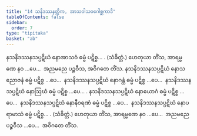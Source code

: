 ```yaml
---
title: "14 သနိဒဿနတ္တိက, အာသဝါသဝဂေါစ္ဆကာဒိ"
tableOfContents: false
sidebar:
  order: 7
type: "tipitaka"
basket: "ab"
---
```



<DynamicBreadcrumb />

<Division number="79">

<Paragraph number="176">
နသနိဒဿနသပ္ပဋိဃံ နောအာသဝံ ဓမ္မံ ပဋိစ္စ… . (သံခိတ္တံ.)
</Paragraph>

<Paragraph number="177">
ဟေတုယာ တိံသ, အာရမ္မဏေ နဝ …ပေ…  အညမညေ ပဉ္စဝီသ, အဝိဂတေ တိံသ.
</Paragraph>

</Division>
<Division number="80">

<Paragraph number="178">
နသနိဒဿနသပ္ပဋိဃံ နောသညောဇနံ ဓမ္မံ ပဋိစ္စ …ပေ…  နသနိဒဿနသပ္ပဋိဃံ နောဂန္ထံ ဓမ္မံ ပဋိစ္စ …ပေ…  နသနိဒဿနသပ္ပဋိဃံ နောဩဃံ ဓမ္မံ ပဋိစ္စ …ပေ… . နသနိဒဿနသပ္ပဋိဃံ နောယောဂံ ဓမ္မံ ပဋိစ္စ …ပေ…  နသနိဒဿနသပ္ပဋိဃံ နောနီဝရဏံ ဓမ္မံ ပဋိစ္စ …ပေ…  နသနိဒဿနသပ္ပဋိဃံ နောပရာမာသံ ဓမ္မံ ပဋိစ္စ… . (သံခိတ္တံ.)
</Paragraph>

<Paragraph number="179">
ဟေတုယာ တိံသ, အာရမ္မဏေ နဝ …ပေ…  အညမညေ ပဉ္စဝီသ …ပေ…  အဝိဂတေ တိံသ.
</Paragraph>
</Division>